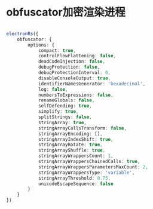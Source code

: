 # obfuscator加密渲染进程

``` ts title="rspress.config.ts"

electronRs({
    obfuscator: {
        options: {
            compact: true,
            controlFlowFlattening: false,
            deadCodeInjection: false,
            debugProtection: false,
            debugProtectionInterval: 0,
            disableConsoleOutput: true,
            identifierNamesGenerator: 'hexadecimal',
            log: false,
            numbersToExpressions: false,
            renameGlobals: false,
            selfDefending: true,
            simplify: true,
            splitStrings: false,
            stringArray: true,
            stringArrayCallsTransform: false,
            stringArrayEncoding: [],
            stringArrayIndexShift: true,
            stringArrayRotate: true,
            stringArrayShuffle: true,
            stringArrayWrappersCount: 1,
            stringArrayWrappersChainedCalls: true,
            stringArrayWrappersParametersMaxCount: 2,
            stringArrayWrappersType: 'variable',
            stringArrayThreshold: 0.75,
            unicodeEscapeSequence: false
        }
    }
})

```